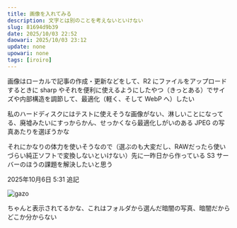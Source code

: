 ```yaml
---
title: 画像を入れてみる
description: 文字とは別のことを考えないといけない
slug: 81694d9b39
date: 2025/10/03 22:52
daowari: 2025/10/03 23:12
update: none
upowari: none
tags: [iroiro]
---
```


画像はローカルで記事の作成・更新などをして、R2 にファイルをアップロードするときに sharp やそれを便利に使えるようにしたやつ（きっとある）でサイズや内部構造を調節して、最適化（軽く、そして WebP へ）したい

私のハードディスクにはテストに使えそうな画像がない、淋しいことになってる、廃墟みたいにすっからかん、せっかくなら最適化しがいのある JPEG の写真あたりを選ぼうかな

それにかなりの体力を使いそうなので（選ぶのも大変だし、RAWだったら使いづらい純正ソフトで変換しないといけない）先に一昨日から作っている S3 サーバーのほうの課題を解決したいと思う

2025年10月6日 5:31 追記

![gazo](./images/gazo/IMG_4890.JPG)

ちゃんと表示されてるかな、これはフォルダから選んだ暗闇の写真、暗闇だからどこか分からない
